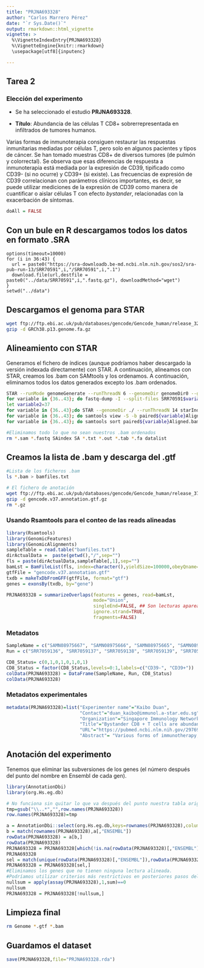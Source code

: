 ```yaml
---
title: "PRJNA693328"
author: "Carlos Marrero Pérez" 
date: "`r Sys.Date()`"
output: rmarkdown::html_vignette
vignette: >
  %\VignetteIndexEntry{PRJNA693328}
  %\VignetteEngine{knitr::rmarkdown}
  \usepackage[utf8]{inputenc}

---
```

## Tarea 2
### Elección del experimento

- Se ha seleccionado el estudio **PRJNA693328**.

- **Título**: Abundancia de las células T CD8+ sobrerrepresentada en infiltrados de tumores humanos.

Varias formas de inmunoterapia consiguen restaurar las respuestas inmunitarias mediadas por células T, pero solo en algunos pacientes y tipos de cáncer. Se han tomado muestras CD8+ de diversos tumores (de pulmón y colorrectal). Se observa que esas diferencias de respuesta a inmunoterapia está mediada por la expresión de CD39, tipificado como CD39- (si no ocurre) y CD39+ (si existe). Las frecuencias de expresión de CD39 correlacionan con parámetros clínicos importantes, es decir, se puede utilizar mediciones de la expresión de CD39 como manera de cuantificar o aislar células T con efecto *bystander*, relacionadas con la exacerbación de síntomas. 

```r
doAll = FALSE
```

##  Con un bule en R descargamos todos los datos en formato .SRA

```{eval=doAll}
options(timeout=10000)
for (i in 36:43) {
  url = paste0("https://sra-downloadb.be-md.ncbi.nlm.nih.gov/sos2/sra-pub-run-13/SRR70591",i,"/SRR70591",i,".1")
  download.file(url,destfile = paste0("../data/SRR70591",i,".fastq.gz"), downloadMethod="wget")
} 
setwd("../data")
```

## Descargamos el genoma para STAR

```bash
wget ftp://ftp.ebi.ac.uk/pub/databases/gencode/Gencode_human/release_32/GRCh38.p13.genome.fa.gz
gzip -d GRCh38.p13.genome.fa.gz
```


## Alineamiento con STAR
Generamos el fichero de índices (aunque podríamos haber descargado la versión indexada directamente) con STAR. A continuación, alineamos con STAR, creamos los .bam con SAMtools y los ordenamos. A continuación, eliminamos todos los datos generados excepto los .bam ordenados.


```bash
STAR --runMode genomeGenerate --runThreadN 6 --genomeDir genomeDir0 --genomeFastaFiles GRCh38.p13.genome.fa
for variable in {36..43}; do fastq-dump -I --split-files SRR70591$variable.sra; done
let variable2=37
for variable in {36..43};do STAR --genomeDir ./ --runThreadN 14 starIndex --readFilesIn SRR70591${variable}_1.fastq SRR70591${variable}_2.fastq --outFileNamePrefix paired${variable}; done
for variable in {36..43}; do samtools view -S -b paired${variable}Aligned.out.sam > paired${variable}Aligned.bam;done
for variable in {36..43}; do samtools sort paired${variable}Aligned.bam -o paired${variable}Aligned_sort.bam; done

#Eliminamos todo lo que no sean nuestros .bam ordenados
rm *.sam *.fastq SAindex SA *.txt *.out *.tab *.fa datalist

```
##  Creamos la lista de .bam y descarga del .gtf

```bash
#Lista de los ficheros .bam
ls *.bam > bamfiles.txt

# El fichero de anotación
wget ftp://ftp.ebi.ac.uk/pub/databases/gencode/Gencode_human/release_37/gencode.v37.annotation.gtf.gz
gzip -d gencode.v37.annotation.gtf.gz
rm *.gz
```


### Usando Rsamtools para el conteo de las reads alineadas

```r
library(Rsamtools)
library(GenomicFeatures)
library(GenomicAlignments)
sampleTable = read.table("bamfiles.txt")
dirActualData =  paste(getwd(),"/",sep="")
fls = paste(dirActualData,sampleTable[,1],sep="")
bamLst = BamFileList(fls, index=character(),yieldSize=100000,obeyQname=TRUE)
gtfFile = "gencode.v37.annotation.gtf"
txdb = makeTxDbFromGFF(gtfFile, format="gtf")
genes = exonsBy(txdb, by="gene")

PRJNA693328 = summarizeOverlaps(features = genes, read=bamLst,
                                mode="Union",
                                singleEnd=FALSE, ## Son lecturas apareadas
                                ignore.strand=TRUE,
                                fragments=FALSE)
```

### Metadatos

```r
SampleName = c("SAMN08975667", "SAMN08975666", "SAMN08975665", "SAMN08975664","SAMN08975663","SAMN08975662", "SAMN08975661", "SAMN08975660")
Run = c("SRR7059136", "SRR7059137", "SRR7059138", "SRR7059139", "SRR7059140", "SRR7059141", "SRR7059142", "SRR7059143")

CD8_Status= c(0,1,0,1,0,1,0,1)
CD8_Status = factor(CD8_Status,levels=0:1,labels=c("CD39-", "CD39+"))
colData(PRJNA693328) = DataFrame(SampleName, Run, CD8_Status)
colData(PRJNA693328)
```
### Metadatos experimentales

```r
metadata(PRJNA693328)=list("Experimenter name"="Kaibo Duan",
                           "Contact"="duan_kaibo@immunol.a-star.edu.sg",
                           "Organization"="Singapore Immunology Network",
                           "Title"="Bystander CD8 + T cells are abundant and phenotypically distinct in human tumour infiltrates",
                           "URL"="https://pubmed.ncbi.nlm.nih.gov/29769722/", 
                           "Abstract"= "Various forms of immunotherapy, such as checkpoint blockade immunotherapy, are proving to be effective at restoring T cell-mediated immune responses that can lead to marked and sustained clinical responses, but only in some patients and cancer types. Patients and tumours may respond unpredictably to immunotherapy partly owing to heterogeneity of the immune composition and phenotypic profiles of tumour-infiltrating lymphocytes (TILs) within individual tumours and between patients5,6. Although there is evidence that tumour-mutation-derived neoantigen-specific T cells play a role in tumour control, in most cases the antigen specificities of phenotypically diverse tumour-infiltrating T cells are largely unknown. Here we show that human lung and colorectal cancer CD8+ TILs can not only be specific for tumour antigens (for example, neoantigens), but also recognize a wide range of epitopes unrelated to cancer (such as those from Epstein-Barr virus, human cytomegalovirus or influenza virus). We found that these bystander CD8+ TILs have diverse phenotypes that overlap with tumour-specific cells, but lack CD39 expression. In colorectal and lung tumours, the absence of CD39 in CD8+ TILs defines populations that lack hallmarks of chronic antigen stimulation at the tumour site, supporting their classification as bystanders. Expression of CD39 varied markedly between patients, with some patients having predominantly CD39- CD8+ TILs. Furthermore, frequencies of CD39 expression among CD8+ TILs correlated with several important clinical parameters, such as the mutation status of lung tumour epidermal growth factor receptors. Our results demonstrate that not all tumour-infiltrating T cells are specific for tumour antigens, and suggest that measuring CD39 expression could be a straightforward way to quantify or isolate bystander T cells.")
```
## Anotación del experimento
Tenemos que eliminar las subversiones de los genes (el número después del punto del nombre en Ensembl de cada gen).
```r
library(AnnotationDbi)
library(org.Hs.eg.db)

# No funciona sin quitar lo que va después del punto nuestra tabla original
tmp=gsub("\\..*","",row.names(PRJNA693328))
row.names(PRJNA693328)=tmp

a = AnnotationDbi::select(org.Hs.eg.db,keys=rownames(PRJNA693328),columns=c("GENENAME","ENTREZID","ENSEMBL","SYMBOL"),keytype="ENSEMBL")
b = match(rownames(PRJNA693328),a[,"ENSEMBL"])
rowData(PRJNA693328) = a[b,]
rowData(PRJNA693328)
PRJNA693328 = PRJNA693328[which(!is.na(rowData(PRJNA693328)[,"ENSEMBL"])),]
PRJNA693328
sel = match(unique(rowData(PRJNA693328)[,"ENSEMBL"]),rowData(PRJNA693328)[,"ENSEMBL"])
PRJNA693328 = PRJNA693328[sel,]
#Eliminamos los genes que no tienen ninguna lectura alineada.
#Podríamos utilizar criterios más restrictivos en posteriores pasos del análisis.
nullsum = apply(assay(PRJNA693328),1,sum)==0
nullsum
PRJNA693328 = PRJNA693328[!nullsum,]
```
## Limpieza final
```bash
rm Genome *.gtf *.bam
```

## Guardamos el dataset
```r
save(PRJNA693328,file="PRJNA693328.rda")
```

